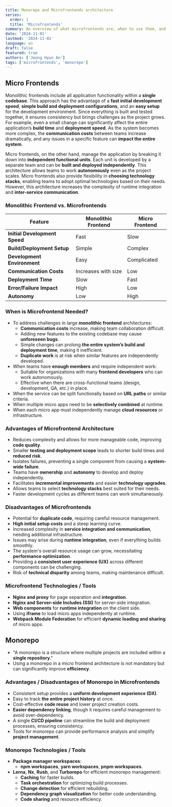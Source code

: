 ```yaml
---
title: Monorepo and Microfrontends architecture
series:
  order: 1
  title: 'Microfrontends'
summary: An overview of what microfrontends are, when to use them, and why they are necessary.
date: '2024-11-01'
lastmod: '2024-11-01'
language: en
draft: false
featured: true
authors: ['Jeong Hyun An']
tags: ['microfrontends', 'monorepo']
---
```


## Micro Frontends

Monolithic frontends include all application functionality within a **single codebase**. This approach has the advantage of a **fast initial development speed**, **simple build and deployment configurations**, and an **easy setup** for the development environment. Since everything is built and tested together, it ensures consistency but brings challenges as the project grows. For example, even a small change can significantly affect the entire application’s **build time** and **deployment speed**. As the system becomes more complex, the **communication costs** between teams increase dramatically, and any issues in a specific feature can **impact the entire system**.

Micro frontends, on the other hand, manage the application by breaking it down into **independent functional units**. Each unit is developed by a separate team and can be **built and deployed independently**. This architecture allows teams to work **autonomously** even as the project scales. Micro frontends also provide flexibility in **choosing technology stacks**, enabling teams to adopt optimal technologies based on their needs. However, this architecture increases the complexity of runtime integration and **inter-service communication**.

### Monolithic Frontend vs. Microfrontends

| **Feature**                   | **Monolithic Frontend** | **Micro Frontend** |
| ----------------------------- | ----------------------- | ------------------ |
| **Initial Development Speed** | Fast                    | Slow               |
| **Build/Deployment Setup**    | Simple                  | Complex            |
| **Development Environment**   | Easy                    | Complicated        |
| **Communication Costs**       | Increases with size     | Low                |
| **Deployment Time**           | Slow                    | Fast               |
| **Error/Failure Impact**      | High                    | Low                |
| **Autonomy**                  | Low                     | High               |

### When is Microfrontend Needed?

- To address challenges in large **monolithic frontend** architectures:
  - **Communication costs** increase, making team collaboration difficult.
  - Adding new features to the existing codebase may cause **unforeseen bugs**.
  - Simple changes can prolong **the entire system’s build and deployment time**, making it inefficient.
  - **Duplicate work** is at risk when similar features are independently developed.
- When teams have **enough members** and require independent work:
  - Suitable for organizations with many **frontend developers** who can work autonomously.
  - Effective when there are cross-functional teams (design, development, QA, etc.) in place.
- When the service can be split functionally based on **URL paths** or similar criteria.
- When multiple micro apps need to be **selectively combined** at runtime.
- When each micro app must independently manage **cloud resources** or infrastructure.

### Advantages of Microfrontend Architecture

- Reduces complexity and allows for more manageable code, improving **code quality**.
- Smaller **testing and deployment scope** leads to shorter build times and **reduced risk**.
- Isolates failures, preventing a single component from causing a **system-wide failure**.
- Teams have **ownership** and **autonomy** to develop and deploy independently.
- Facilitates **incremental improvements** and easier **technology upgrades**.
- Allows teams to select **technology stacks** best suited for their needs.
- Faster development cycles as different teams can work simultaneously.

### Disadvantages of Microfrontends

- Potential for **duplicate code**, requiring careful resource management.
- **High initial setup costs** and a steep learning curve.
- Increased complexity in **service integration and communication**, needing additional infrastructure.
- Issues may arise during **runtime integration**, even if everything builds smoothly.
- The system's overall resource usage can grow, necessitating **performance optimization**.
- Providing a **consistent user experience (UX)** across different components can be challenging.
- Risk of **technical disparity** among teams, making maintenance difficult.

### Microfrontend Technologies / Tools

- **Nginx and proxy** for page separation and **integration**.
- **Nginx and Server-side Includes (SSI)** for server-side integration.
- **Web components** for **runtime integration** on the client side.
- Using **iframe** to load micro apps independently at runtime.
- **Webpack Module Federation** for efficient **dynamic loading and sharing** of micro apps.

## Monorepo

- "A monorepo is a structure where multiple projects are included within a **single repository**."
- Using a monorepo in a micro frontend architecture is not mandatory but can significantly improve **efficiency**.

### Advantages / Disadvantages of Monorepo in Microfrontends

- Consistent setup provides a **uniform development experience (DX)**.
- Easy to track **the entire project history** at once.
- Cost-effective **code reuse** and lower project creation costs.
- **Easier dependency linking**, though it requires careful management to avoid over-dependency.
- A single **CI/CD pipeline** can streamline the build and deployment processes, ensuring consistency.
- Tools for monorepo can provide performance analysis and simplify **project management**.

### Monorepo Technologies / Tools

- **Package manager workspaces**:
  - **npm workspaces**, **yarn workspaces**, **pnpm workspaces**.
- **Lerna**, **Nx**, **Rush**, and **Turborepo** for efficient monorepo management:
  - **Caching** for faster builds.
  - **Task orchestration** for optimizing build processes.
  - **Change detection** for efficient rebuilding.
  - **Dependency graph visualization** for better code understanding.
  - **Code sharing** and resource efficiency.
